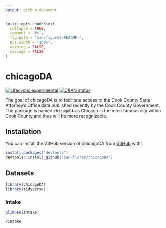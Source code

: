 ```yaml
---
output: github_document
---
```


<!-- README.md is generated from README.Rmd. Please edit that file -->

```r
knitr::opts_chunk$set(
  collapse = TRUE,
  comment = "#>",
  fig.path = "man/figures/README-",
  out.width = "100%",
  warning = FALSE,
  message = FALSE
)
```

# chicagoDA

<!-- badges: start -->
[![Lifecycle: experimental](https://img.shields.io/badge/lifecycle-experimental-orange.svg)](https://www.tidyverse.org/lifecycle/#experimental)
[![CRAN status](https://www.r-pkg.org/badges/version/chicagoDA)](https://CRAN.R-project.org/package=chicagoDA)
<!-- badges: end -->

The goal of chicagoDA is to facilitate access to the Cook County State Attorney's Office data published recently by the Cook County Government. The package is named `chicagoDA` as Chicago is the most famous city within Cook County and thus will be more recognizable.

## Installation

You can install the GitHub version of chicagoDA from [GitHub](https://github.com/ian-flores/chicagoDA) with:

```r
install.packages("devtools")
devtools::install_github('ian-flores/chicagoDA')
```

## Datasets

```r
library(chicagoDA)
library(tidyverse)
```

### Intake

```r
glimpse(intake)
```

```r
?intake
```
